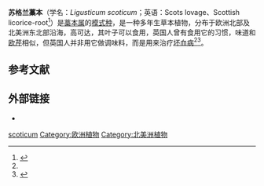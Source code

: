 {{speciesbox
| image = Ligusticum scoticum.jpg
| taxon=Ligusticum scoticum
| authority = [[Carl_Linnaeus|L.]]
| synonyms_ref =<ref name="Palin">{{cite journal |author=M. Anne Palin |year=1988 |title=''Ligusticum scoticum'' L. (''Haloscias scoticum'' (L.) Fr.) |url=https://archive.org/details/sim_journal-of-ecology_1988-09_76_3/page/889 |journal=[[Journal_of_Ecology|Journal of Ecology]] |volume=76 |issue=3 |pages=889–902 |jstor=2260580}}</ref>
| synonyms =
*''Ligusticum scothicum'' <small>L.</small>
*''Haloscias scoticum'' <small>(L.) Fr.</small>
}}

'''苏格兰藁本'''（学名：''Ligusticum scoticum''；英语：Scots lovage、Scottish licorice-root<ref>{{PLANTS|id=LISC3|taxon=Ligusticum scoticum|accessdate=2 June 2015}}</ref>）是[[藁本属|藁本属]]的[[模式种|模式种]]，是一种多年生草本植物，分布于欧洲北部及北美洲东北部沿海，高可达{{convert|60|cm}}，其叶子可以食用，英国人曾有食用它的习惯，味道和[[欧芹|欧芹]]相似，但英国人并非用它做调味料，而是用来治疗[[坏血病|坏血病]]<ref name="Palin"/><ref name="Watts">{{cite book |author=D. C. Watts |year=2007 |title=Dictionary of Plant Lore |publisher=[[Academic_Press|Academic Press]] |isbn=9780080546025 |chapter=Lovage |page=231 |url=https://books.google.com/books?id=WAagnZNb0cAC&pg=PA231}}</ref>。

==参考文献==
{{Reflist|32em}}

==外部链接==
*{{Commons category-inline|Ligusticum scoticum|''Ligusticum scoticum''}}

{{Taxonbar|from=Q3257294}}

[[Category:藁本属|scoticum]]
[[Category:欧洲植物|Category:欧洲植物]]
[[Category:北美洲植物|Category:北美洲植物]]